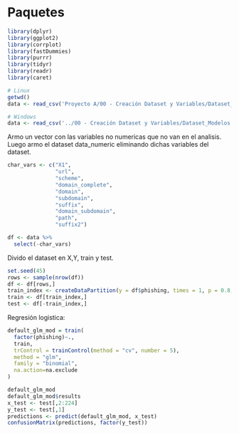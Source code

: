 


# Paquetes

```r
library(dplyr)
library(ggplot2)
library(corrplot)
library(fastDummies)
library(purrr)
library(tidyr)
library(readr)
library(caret)
```

```r
# Linux
getwd()
data <- read_csv('Proyecto A/00 - Creación Dataset y Variables/Dataset_Modelos.csv')
```


```r
# Windows
data <- read_csv('../00 - Creación Dataset y Variables/Dataset_Modelos.csv')

```

Armo un vector con las variables no numericas que no van en el analisis. Luego armo el dataset data_numeric eliminando dichas variables del dataset.

```r
char_vars <- c("X1", 
               "url", 
               "scheme", 
               "domain_complete", 
               "domain", 
               "subdomain", 
               "suffix", 
               "domain_subdomain", 
               "path", 
               "suffix2")

df <- data %>%
  select(-char_vars)
```
Divido el dataset en X,Y, train y test. 

```r
set.seed(45)
rows <- sample(nrow(df))
df <- df[rows,]
train_index <- createDataPartition(y = df$phishing, times = 1, p = 0.8, list = FALSE)
train <- df[train_index,]
test <- df[-train_index,]
```




Regresión logistica: 

```r
default_glm_mod = train(
  factor(phishing)~.,
  train,
  trControl = trainControl(method = "cv", number = 5),
  method = "glm",
  family = "binomial",
  na.action=na.exclude
)
```

```r
default_glm_mod
default_glm_mod$results
x_test <- test[,2:224]
y_test <- test[,1]
predictions <- predict(default_glm_mod, x_test)
confusionMatrix(predictions, factor(y_test))
                
```

